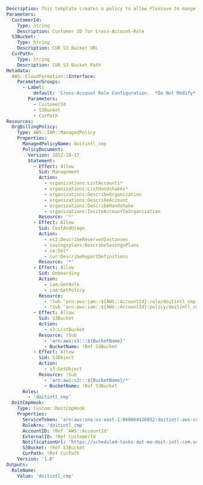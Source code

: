 ```yaml
Description: This template creates a policy to allow Flexsave to mange saving plans.
Parameters:
  CustomerId:
    Type: String
    Description: Customer ID for Cross-Account-Role
  S3Bucket:
    Type: String
    Description: CUR S3 Bucket URL
  CurPath:
    Type: String
    Description: CUR S3 Bucket Path
Metadata:
  AWS::CloudFormation::Interface:
    ParameterGroups:
      - Label:
          default: 'Cross-Account Role Configuration.  *Do Not Modify*'
        Parameters:
          - CustomerId
          - S3Bucket
          - CurPath
Resources:
  OrgBillingPolicy:
    Type: AWS::IAM::ManagedPolicy
    Properties:
      ManagedPolicyName: doitintl_cmp
      PolicyDocument:
        Version: 2012-10-17
        Statement:
          - Effect: Allow
            Sid: Management
            Action:
              - organizations:ListAccounts*
              - organizations:ListHandshakes*
              - organizations:DescribeOrganization
              - organizations:DescribeAccount
              - organizations:DescribeHandshake
              - organizations:InviteAccountToOrganization
            Resource: '*'
          - Effect: Allow
            Sid: CostAndUsage
            Action:
              - ec2:DescribeReservedInstances
              - savingsplans:DescribeSavingsPlans
              - ce:Get*
              - cur:DescribeReportDefinitions
            Resource: '*'
          - Effect: Allow
            Sid: Onboarding
            Action:
              - iam:GetRole
              - iam:GetPolicy
            Resource:
              - !Sub 'arn:aws:iam::${AWS::AccountId}:role/doitintl_cmp'
              - !Sub 'arn:aws:iam::${AWS::AccountId}:policy/doitintl_cmp'
          - Effect: Allow
            Sid: S3Bucket
            Action:
              - s3:ListBucket
            Resource: !Sub
              - 'arn:aws:s3:::${BucketName}'
              - BucketName: !Ref S3Bucket
          - Effect: Allow
            Sid: S3Object
            Action:
              - s3:GetObject
            Resource: !Sub
              - 'arn:aws:s3:::${BucketName}/*'
              - BucketName: !Ref S3Bucket
      Roles:
        - 'doitintl_cmp'
  DoitCmpHook:
    Type: Custom::DoitCmpHook
    Properties:
      ServiceToken: 'arn:aws:sns:us-east-1:068664126052:doitintl-aws-connect'
      RoleArn: 'doitintl_cmp'
      AccountID: !Ref 'AWS::AccountId'
      ExternalID: !Ref CustomerId
      NotificationUrl: 'https://scheduled-tasks-dot-me-doit-intl-com.uc.r.appspot.com/webhooks/v1/flexsave-standalone-aws/update-billing'
      S3Bucket: !Ref S3Bucket
      CurPath: !Ref CurPath
    Version: '1.0'
Outputs:
  RoleName:
    Value: 'doitintl_cmp'
```
